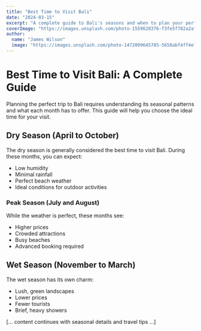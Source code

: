 ```yaml
---
title: "Best Time to Visit Bali"
date: "2024-03-15"
excerpt: "A complete guide to Bali's seasons and when to plan your perfect trip."
coverImage: "https://images.unsplash.com/photo-1559628376-f3fe5f782a2a?auto=format&fit=crop&q=80"
author:
  name: "James Wilson"
  image: "https://images.unsplash.com/photo-1472099645785-5658abf4ff4e?auto=format&fit=crop&q=80"
---
```


# Best Time to Visit Bali: A Complete Guide

Planning the perfect trip to Bali requires understanding its seasonal patterns and what each month has to offer. This guide will help you choose the ideal time for your visit.

## Dry Season (April to October)

The dry season is generally considered the best time to visit Bali. During these months, you can expect:

- Low humidity
- Minimal rainfall
- Perfect beach weather
- Ideal conditions for outdoor activities

### Peak Season (July and August)

While the weather is perfect, these months see:

- Higher prices
- Crowded attractions
- Busy beaches
- Advanced booking required

## Wet Season (November to March)

The wet season has its own charm:

- Lush, green landscapes
- Lower prices
- Fewer tourists
- Brief, heavy showers

[... content continues with seasonal details and travel tips ...]